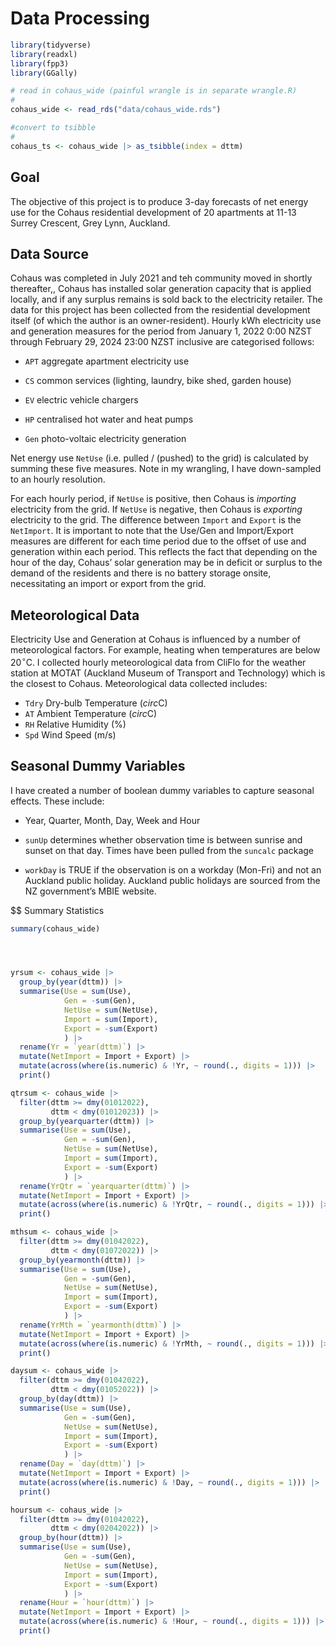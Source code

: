 # Data Processing

```r

library(tidyverse)
library(readxl)
library(fpp3)
library(GGally)

# read in cohaus_wide (painful wrangle is in separate wrangle.R)
# 
cohaus_wide <- read_rds("data/cohaus_wide.rds")

#convert to tsibble
#
cohaus_ts <- cohaus_wide |> as_tsibble(index = dttm)

```

## Goal

The objective of this project is to produce 3-day forecasts of net energy use for the Cohaus residential development of 20 apartments at 11-13 Surrey Crescent, Grey Lynn, Auckland.

## Data Source

Cohaus was completed in July 2021 and teh community moved in shortly thereafter,, Cohaus has installed solar generation capacity that is applied locally, and if any surplus remains is sold back to the electricity retailer. The data for this project has been collected from the residential development itself (of which the author is an owner-resident). Hourly kWh electricity use and generation measures for the period from January 1, 2022 0:00 NZST through February 29, 2024 23:00 NZST inclusive are categorised follows:

-   `APT` aggregate apartment electricity use

-   `CS` common services (lighting, laundry, bike shed, garden house)

-   `EV` electric vehicle chargers

-   `HP` centralised hot water and heat pumps

-   `Gen` photo-voltaic electricity generation

Net energy use `NetUse` (i.e. pulled / (pushed) to the grid) is calculated by summing these five measures. Note in my wrangling, I have down-sampled to an hourly resolution.

For each hourly period, if `NetUse` is positive, then Cohaus is *importing* electricity from the grid. If `NetUse` is negative, then Cohaus is *exporting* electricity to the grid. The difference between `Import` and `Export` is the `NetImport`. It is important to note that the Use/Gen and Import/Export measures are different for each time period due to the offset of use and generation within each period. This reflects the fact that depending on the hour of the day, Cohaus' solar generation may be in deficit or surplus to the demand of the residents and there is no battery storage onsite, necessitating an import or export from the grid.

## Meteorological Data

Electricity Use and Generation at Cohaus is influenced by a number of meteorological factors. For example, heating when temperatures are below 20$^{\circ}$C. I collected hourly meteorological data from CliFlo for the weather station at MOTAT (Auckland Museum of Transport and Technology) which is the closest to Cohaus. Meteorological data collected includes:

-   `Tdry` Dry-bulb Temperature (${circ}$C)
-   `AT` Ambient Temperature (${circ}$C)
-   `RH` Relative Humidity (%)
-   `Spd` Wind Speed (m/s)


## Seasonal Dummy Variables

I have created a number of boolean dummy variables to capture seasonal effects. These include:

-   Year, Quarter, Month, Day, Week and Hour

-   `sunUp` determines whether observation time is between sunrise and sunset on that day. Times have been pulled from the `suncalc` package

-   `workDay` is TRUE if the observation is on a workday (Mon-Fri) and not an Auckland public holiday. Auckland public holidays are sourced from the NZ government's MBIE website.

\$\$ Summary Statistics

```r

summary(cohaus_wide)




yrsum <- cohaus_wide |>
  group_by(year(dttm)) |> 
  summarise(Use = sum(Use),
            Gen = -sum(Gen),
            NetUse = sum(NetUse),
            Import = sum(Import),
            Export = -sum(Export)
            ) |> 
  rename(Yr = `year(dttm)`) |>
  mutate(NetImport = Import + Export) |> 
  mutate(across(where(is.numeric) & !Yr, ~ round(., digits = 1))) |> 
  print()

qtrsum <- cohaus_wide |>
  filter(dttm >= dmy(01012022),
         dttm < dmy(01012023)) |> 
  group_by(yearquarter(dttm)) |> 
  summarise(Use = sum(Use),
            Gen = -sum(Gen),
            NetUse = sum(NetUse),
            Import = sum(Import),
            Export = -sum(Export)
            ) |> 
  rename(YrQtr = `yearquarter(dttm)`) |>
  mutate(NetImport = Import + Export) |> 
  mutate(across(where(is.numeric) & !YrQtr, ~ round(., digits = 1))) |> 
  print()

mthsum <- cohaus_wide |>
  filter(dttm >= dmy(01042022),
         dttm < dmy(01072022)) |> 
  group_by(yearmonth(dttm)) |> 
  summarise(Use = sum(Use),
            Gen = -sum(Gen),
            NetUse = sum(NetUse),
            Import = sum(Import),
            Export = -sum(Export)
            ) |> 
  rename(YrMth = `yearmonth(dttm)`) |>
  mutate(NetImport = Import + Export) |> 
  mutate(across(where(is.numeric) & !YrMth, ~ round(., digits = 1))) |> 
  print()

daysum <- cohaus_wide |>
  filter(dttm >= dmy(01042022),
         dttm < dmy(01052022)) |> 
  group_by(day(dttm)) |> 
  summarise(Use = sum(Use),
            Gen = -sum(Gen),
            NetUse = sum(NetUse),
            Import = sum(Import),
            Export = -sum(Export)
            ) |> 
  rename(Day = `day(dttm)`) |>
  mutate(NetImport = Import + Export) |> 
  mutate(across(where(is.numeric) & !Day, ~ round(., digits = 1))) |> 
  print()

hoursum <- cohaus_wide |>
  filter(dttm >= dmy(01042022),
         dttm < dmy(02042022)) |> 
  group_by(hour(dttm)) |> 
  summarise(Use = sum(Use),
            Gen = -sum(Gen),
            NetUse = sum(NetUse),
            Import = sum(Import),
            Export = -sum(Export)
            ) |> 
  rename(Hour = `hour(dttm)`) |>
  mutate(NetImport = Import + Export) |> 
  mutate(across(where(is.numeric) & !Hour, ~ round(., digits = 1))) |> 
  print()

```


